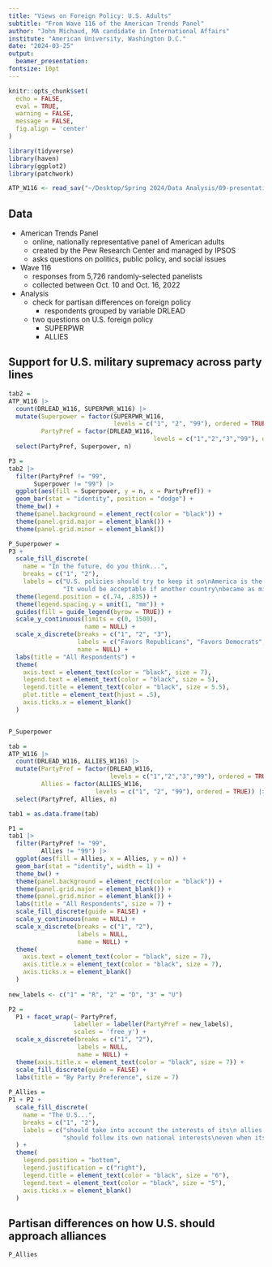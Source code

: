 ```yaml
---
title: "Views on Foreign Policy: U.S. Adults"
subtitle: "From Wave 116 of the American Trends Panel"
author: "John Michaud, MA candidate in International Affairs"
institute: "American University, Washington D.C."
date: "2024-03-25"
output: 
  beamer_presentation: 
fontsize: 10pt
---
```


```r
knitr::opts_chunk$set(
  echo = FALSE,
  eval = TRUE,
  warning = FALSE,
  message = FALSE,
  fig.align = 'center'
)

library(tidyverse)
library(haven)
library(ggplot2)
library(patchwork)

ATP_W116 <- read_sav("~/Desktop/Spring 2024/Data Analysis/09-presentations/ATP W116.sav")
```

## Data

* American Trends Panel 
  + online, nationally representative panel of American adults
  + created by the Pew Research Center and managed by IPSOS
  + asks questions on politics, public policy, and social issues



* Wave 116  
  + responses from 5,726 randomly-selected panelists
  + collected between Oct. 10 and Oct. 16, 2022 



* Analysis
  + check for partisan differences on foreign policy 
    + respondents grouped by variable DRLEAD 
  + two questions on U.S. foreign policy 
    + SUPERPWR
    + ALLIES
  


## Support for U.S. military supremacy across party lines

```r
tab2 =
ATP_W116 |>
  count(DRLEAD_W116, SUPERPWR_W116) |>
  mutate(Superpower = factor(SUPERPWR_W116, 
                             levels = c("1", "2", "99"), ordered = TRUE),
         PartyPref = factor(DRLEAD_W116, 
                                        levels = c("1","2","3","99"), ordered = TRUE)) |>
  select(PartyPref, Superpower, n)

P3 =
tab2 |>
  filter(PartyPref != "99",
       Superpower != "99") |>
  ggplot(aes(fill = Superpower, y = n, x = PartyPref)) +
  geom_bar(stat = "identity", position = "dodge") +
  theme_bw() +
  theme(panel.background = element_rect(color = "black")) +
  theme(panel.grid.major = element_blank()) +
  theme(panel.grid.minor = element_blank())

P_Superpower =
P3 +
  scale_fill_discrete(
    name = "In the future, do you think...",
    breaks = c("1", "2"),
    labels = c("U.S. policies should try to keep it so\nAmerica is the only military superpower (1)", 
               "It would be acceptable if another country\nbecame as militarily powerful as the U.S. (2)")) +
  theme(legend.position = c(.74, .835)) +
  theme(legend.spacing.y = unit(1, "mm")) +
  guides(fill = guide_legend(byrow = TRUE)) +
  scale_y_continuous(limits = c(0, 1500),
                     name = NULL) +
  scale_x_discrete(breaks = c("1", "2", "3"),
                   labels = c("Favors Republicans", "Favors Democrats", "Unsure"),
                   name = NULL) +
  labs(title = "All Respondents") +
  theme(
    axis.text = element_text(color = "black", size = 7),
    legend.text = element_text(color = "black", size = 5),
    legend.title = element_text(color = "black", size = 5.5),
    plot.title = element_text(hjust = .5),
    axis.ticks.x = element_blank()
  ) 


P_Superpower
```

```r
tab = 
ATP_W116 |>
  count(DRLEAD_W116, ALLIES_W116) |>
  mutate(PartyPref = factor(DRLEAD_W116, 
                            levels = c("1","2","3","99"), ordered = TRUE),
         Allies = factor(ALLIES_W116,
                        levels = c("1", "2", "99"), ordered = TRUE)) |>
  select(PartyPref, Allies, n) 

tab1 = as.data.frame(tab)

P1 = 
tab1 |>
  filter(PartyPref != "99",
         Allies != "99") |> 
  ggplot(aes(fill = Allies, x = Allies, y = n)) +
  geom_bar(stat = "identity", width = 1) +
  theme_bw() +
  theme(panel.background = element_rect(color = "black")) +
  theme(panel.grid.major = element_blank()) +
  theme(panel.grid.minor = element_blank()) +
  labs(title = "All Respondents", size = 7) +
  scale_fill_discrete(guide = FALSE) +
  scale_y_continuous(name = NULL) +
  scale_x_discrete(breaks = c("1", "2"),
                   labels = NULL,
                   name = NULL) +
  theme(
    axis.text = element_text(color = "black", size = 7),
    axis.title.x = element_text(color = "black", size = 7),
    axis.ticks.x = element_blank()
  )
  
new_labels <- c("1" = "R", "2" = "D", "3" = "U")

P2 = 
  P1 + facet_wrap(~ PartyPref, 
                  labeller = labeller(PartyPref = new_labels),
                  scales = 'free_y') +
  scale_x_discrete(breaks = c("1", "2"),
                   labels = NULL,
                   name = NULL) +
  theme(axis.title.x = element_text(color = "black", size = 7)) +
  scale_fill_discrete(guide = FALSE) +
  labs(title = "By Party Preference", size = 7)
  
P_Allies =
P1 + P2 +
  scale_fill_discrete(
    name = "The U.S...",
    breaks = c("1", "2"),
    labels = c("should take into account the interests of its\n allies even if it means making compromises (1)",
               "should follow its own national interests\neven when its allies strongly disagree (2)")
  ) +
  theme(
    legend.position = "bottom",
    legend.justification = c("right"),
    legend.title = element_text(color = "black", size = "6"),
    legend.text = element_text(color = "black", size = "5"),
    axis.ticks.x = element_blank()
  )
```


## Partisan differences on how U.S. should approach alliances 

```r

P_Allies


```








